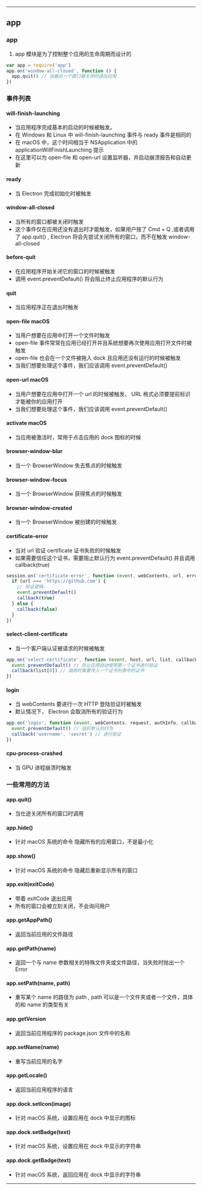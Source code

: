 ----
== app ==
=== app ===
# app 模块是为了控制整个应用的生命周期而设计的
<source lang="javascript">
var app = require('app')
app.on('window-all-closed', function () {
  app.quit() // 当最后一个窗口被关闭时退出应用
})</source>
=== 事件列表 ===
==== will-finish-launching ====
* 当应用程序完成基本的启动的时候被触发。
* 在 Windows 和 Linux 中 will-finish-launching 事件与 ready 事件是相同的
* 在 macOS 中，这个时间相当于 NSApplication 中的 applicationWillFinishLaunching 提示 
* 在这里可以为 open-file 和 open-url 设置监听器，并启动崩溃报告和自动更新
==== ready ====
* 当 Electron 完成初始化时被触发
==== window-all-closed ====
* 当所有的窗口都被关闭时触发
* 这个事件仅在应用还没有退出时才能触发，如果用户按了 Cmd + Q ,或者调用了 app.quit() , Electron 将会先尝试关闭所有的窗口，而不在触发 window-all-closed
==== before-quit ====
* 在应用程序开始关闭它的窗口的时候被触发
* 调用 event.preventDefault() 将会阻止终止应用程序的默认行为
==== quit ====
* 当应用程序正在退出时触发
==== open-file macOS ====
* 当用户想要在应用中打开一个文件时触发
* open-file 事件常常在应用已经打开并且系统想要再次使用应用打开文件时被触发
* open-file 也会在一个文件被拖入 dock 且应用还没有运行的时候被触发
* 当我们想要处理这个事件，我们应该调用 event.preventDefault()
==== open-url macOS ====
* 当用户想要在应用中打开一个 url 的时候被触发， URL 格式必须要提前标识才能被你的应用打开
* 当我们想要处理这个事件，我们应该调用 event.preventDefault()
==== activate macOS ====
* 当应用被激活时，常用于点击应用的 dock 图标的时候
==== browser-window-blur ====
* 当一个 BrowserWindow 失去焦点的时候触发
==== browser-window-focus ====
* 当一个 BrowserWindow 获得焦点的时候触发
==== browser-window-created ====
* 当一个 BrowserWindow 被创建的时候触发
==== certificate-error ====
* 当对 url 验证  certificate 证书失败的时候触发
* 如果需要信任这个证书，需要阻止默认行为 event.preventDefault() 并且调用 callback(true)
<source lang="javascript">
session.on('certificate-error', function (event, webContents, url, error, certificate, callback) {
  if (url === 'https://github.com') {
    // 验证逻辑。
    event.preventDefault()
    callback(true)
  } else {
    callback(false)
  }
})
</source>
==== select-client-certificate ====
* 当一个客户端认证被请求的时候被触发
<source lang="javascript">
app.on('select-certificate', function (event, host, url, list, callback) { // url 指的是请求客户端认证的网页地址 
  event.preventDefault() // 防止应用自动使用第一个证书进行验证
  callback(list[0]) // 调用时需要传入一个证书列表中的证书
})
</source>
==== login ====
* 当 webContents 要进行一次 HTTP 登陆验证时被触发
* 默认情况下， Electron 会取消所有的验证行为
<source lang="javascript">
app.on('login', function (event, webContents, request, authInfo, callback) {
  event.preventDefault() // 组织默认的行为
  callback('username', 'secret') // 进行验证
})
</source>
==== cpu-process-crashed ====
* 当 GPU 进程崩溃时触发
=== 一些常用的方法 ===
==== app.quit() ====
* 当仕途关闭所有的窗口时调用
==== app.hide() ====
* 针对 macOS 系统的命令 隐藏所有的应用窗口，不是最小化
==== app.show() ====
* 针对 macOS 系统的命令 隐藏后重新显示所有的窗口
==== app.exit(exitCode) ====
* 带着 exitCode 退出应用
* 所有的窗口会被立刻关闭，不会询问用户
==== app.getAppPath() ====
* 返回当前应用的文件路径
==== app.getPath(name) ====
* 返回一个与 name 参数相关的特殊文件夹或文件路径，当失败时抛出一个 Error
==== app.setPath(name, path) ====
* 重写某个 name 的路径为 path , path 可以是一个文件夹或者一个文件，具体的和 name 的类型有关
==== app.getVersion ====
* 返回当前应用程序的 package.json 文件中的名称
==== app.setName(name) ====
* 重写当前应用的名字
==== app.getLocale() ====
* 返回当前应用程序的语言
==== app.dock.setIcon(image) ====
* 针对 macOS 系统，设置应用在 dock 中显示的图标
==== app.dock.setBadge(text) ====
* 针对 macOS 系统，设置应用在 dock 中显示的字符串
==== app.dock.getBadge(text) ====
* 针对 macOS 系统，返回应用在 dock 中显示的字符串
----
